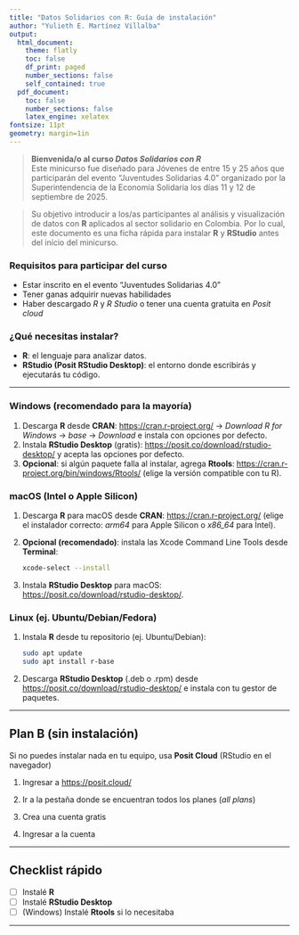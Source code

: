 ```yaml
---
title: "Datos Solidarios con R: Guía de instalación"
author: "Yulieth E. Martínez Villalba"
output:
  html_document:
    theme: flatly
    toc: false
    df_print: paged
    number_sections: false
    self_contained: true
  pdf_document:
    toc: false
    number_sections: false
    latex_engine: xelatex
fontsize: 11pt
geometry: margin=1in
---
```


> **Bienvenida/o al curso _Datos Solidarios con R_**  
> Este minicurso fue diseñado para Jóvenes de entre 15 y 25 años que participarán del evento "Juventudes Solidarias 4.0" organizado por la Superintendencia de la Economía Solidaria los días 11 y 12 de septiembre de 2025. 

> Su objetivo introducir a los/as participantes al análisis y visualización de datos con **R** aplicados al sector solidario en Colombia. Por lo cual, este documento es una ficha rápida para instalar **R** y **RStudio** antes del início del minicurso.


### Requisitos para participar del curso
- Estar inscrito en el evento "Juventudes Solidarias 4.0" 
- Tener ganas adquirir nuevas habilidades 
- Haber descargado *R* y  *R Studio* o tener una cuenta gratuita en *Posit cloud*


### ¿Qué necesitas instalar?
- **R**: el lenguaje para analizar datos.  
- **RStudio (Posit RStudio Desktop)**: el entorno donde escribirás y ejecutarás tu código.

---

### Windows (recomendado para la mayoría)
1. Descarga **R** desde **CRAN**: <https://cran.r-project.org/> → *Download R for Windows* → *base* → *Download* e instala con opciones por defecto.  
2. Instala **RStudio Desktop** (gratis): <https://posit.co/download/rstudio-desktop/> y acepta las opciones por defecto.  
3. **Opcional**: si algún paquete falla al instalar, agrega **Rtools**: <https://cran.r-project.org/bin/windows/Rtools/> (elige la versión compatible con tu R).

### macOS (Intel o Apple Silicon)
1. Descarga **R** para macOS desde **CRAN**: <https://cran.r-project.org/> (elige el instalador correcto: *arm64* para Apple Silicon o *x86_64* para Intel).  
2. **Opcional (recomendado)**: instala las Xcode Command Line Tools desde **Terminal**:  
   ```bash
   xcode-select --install
   ```
3. Instala **RStudio Desktop** para macOS: <https://posit.co/download/rstudio-desktop/>.

### Linux (ej. Ubuntu/Debian/Fedora)
1. Instala **R** desde tu repositorio (ej. Ubuntu/Debian):  
   ```bash
   sudo apt update
   sudo apt install r-base
   ```
2. Descarga **RStudio Desktop** (.deb o .rpm) desde <https://posit.co/download/rstudio-desktop/> e instala con tu gestor de paquetes.

---

## Plan B (sin instalación)
Si no puedes instalar nada en tu equipo, usa **Posit Cloud** (RStudio en el navegador)

1. Ingresar a <https://posit.cloud/>

2. Ir a la pestaña donde se encuentran todos los planes (*all plans*) 

3. Crea una cuenta gratis 

4. Ingresar a la cuenta

---

## Checklist rápido
- [ ] Instalé **R**  
- [ ] Instalé **RStudio Desktop**  
- [ ] (Windows) Instalé **Rtools** si lo necesitaba  

---



